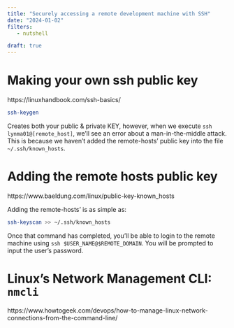 ```yaml
---
title: "Securely accessing a remote development machine with SSH"
date: "2024-01-02"
filters:
   - nutshell

draft: true
---
```


# Making your own ssh public key
https://linuxhandbook.com/ssh-basics/

```bash
ssh-keygen
```

Creates both your public & private KEY, however, when we execute `ssh lynma01@[remote_host]`, we'll see an error about a man-in-the-middle attack. This is because we haven't added the remote-hosts' public key into the file `~/.ssh/known_hosts`.


# Adding the remote hosts public key
https://www.baeldung.com/linux/public-key-known_hosts

Adding the remote-hosts' is as simple as:
```bash
ssh-keyscan >> ~/.ssh/known_hosts
```

Once that command has completed, you'll be able to login to the remote machine using `ssh $USER_NAME@$REMOTE_DOMAIN`. You will be prompted to input the user's password.

# Linux's Network Management CLI: `nmcli`
https://www.howtogeek.com/devops/how-to-manage-linux-network-connections-from-the-command-line/

